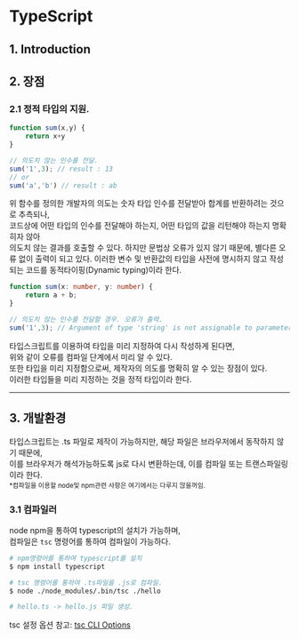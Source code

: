 # TypeScript

## 1. Introduction

## 2. 장점

### 2.1 정적 타입의 지원.
```javascript
function sum(x,y) {
    return x+y
}

// 의도치 않는 인수를 전달.
sum('1',3); // result : 13
// or
sum('a','b') // result : ab
```
위 함수를 정의한 개발자의 의도는 숫자 타입 인수를 전달받아 합계를 반환하려는 것으로 추측되나,  
코드상에 어떤 타입의 인수를 전달해야 하는지, 어떤 타입의 값을 리턴해야 하는지 명확히자 않아  
의도치 않는 결과를 호출할 수 있다. 하지만 문법상 오류가 있지 않기 때문에, 별다른 오류 없이 출력이 되고 있다.
이러한 변수 및 반환값의 타입을 사전에 명시하지 않고 작성되는 코드를 동적타이핑(Dynamic typing)이라 한다.

```typescript
function sum(x: number, y: number) {
    return a + b;
}

// 의도치 않는 인수를 전달할 경우. 오류가 출력.
sum('1',3); // Argument of type 'string' is not assignable to parameter of type 'number'.
```

타입스크립트를 이용하여 타입을 미리 지정하여 다시 작성하게 된다면,  
위와 같이 오류를 컴파일 단계에서 미리 알 수 있다.   
또한 타입을 미리 지정함으로써, 제작자의 의도를 명확히 알 수 있는 장점이 있다.  
이러한 타입들을 미리 지정하는 것을 정적 타입이라 한다.

--- 

## 3. 개발환경
타입스크립트는 .ts 파일로 제작이 가능하지만, 해당 파일은 브라우저에서 동작하지 않기 때문에,  
이를 브라우저가 해석가능하도록 js로 다시 변환하는데, 이를 컴파일 또는 트랜스파일링이라 한다.  
<small>*컴파일을 이용할 node및 npm관련 사항은 여기에서는 다루지 않을꺼임.</small>

### 3.1 컴파일러
node npm을 통하여 typescript의 설치가 가능하며,  
컴파일은 `tsc` 명령어를 통하여 컴파일이 가능하다.
```bash
# npm명령어를 통하여 typescript를 설치
$ npm install typescript

# tsc 명령어를 통하여 .ts파일을 .js로 컴파일.
$ node ./node_modules/.bin/tsc ./hello

# hello.ts -> hello.js 파일 생성.
```
tsc 설정 옵션 참고: [tsc CLI Options](https://www.typescriptlang.org/docs/handbook/compiler-options.html)